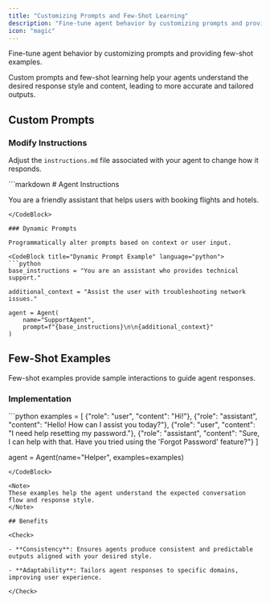 ```yaml
---
title: "Customizing Prompts and Few-Shot Learning"
description: "Fine-tune agent behavior by customizing prompts and providing few-shot examples."
icon: "magic"
---
```


Fine-tune agent behavior by customizing prompts and providing few-shot examples.

<Info>
Custom prompts and few-shot learning help your agents understand the desired response style and content, leading to more accurate and tailored outputs.
</Info>

## Custom Prompts

### Modify Instructions

Adjust the `instructions.md` file associated with your agent to change how it responds.

<CodeBlock title="instructions.md" language="markdown">
```markdown
# Agent Instructions

You are a friendly assistant that helps users with booking flights and hotels.
```
</CodeBlock>

### Dynamic Prompts

Programmatically alter prompts based on context or user input.

<CodeBlock title="Dynamic Prompt Example" language="python">
```python
base_instructions = "You are an assistant who provides technical support."

additional_context = "Assist the user with troubleshooting network issues."

agent = Agent(
    name="SupportAgent",
    prompt=f"{base_instructions}\n\n{additional_context}"
)
```
</CodeBlock>

## Few-Shot Examples

Few-shot examples provide sample interactions to guide agent responses.

### Implementation

<CodeBlock title="Providing Few-Shot Examples" language="python">
```python
examples = [
    {"role": "user", "content": "Hi!"},
    {"role": "assistant", "content": "Hello! How can I assist you today?"},
    {"role": "user", "content": "I need help resetting my password."},
    {"role": "assistant", "content": "Sure, I can help with that. Have you tried using the 'Forgot Password' feature?"}
]

agent = Agent(name="Helper", examples=examples)
```
</CodeBlock>

<Note>
These examples help the agent understand the expected conversation flow and response style.
</Note>

## Benefits

<Check>

- **Consistency**: Ensures agents produce consistent and predictable outputs aligned with your desired style.

- **Adaptability**: Tailors agent responses to specific domains, improving user experience.

</Check>
